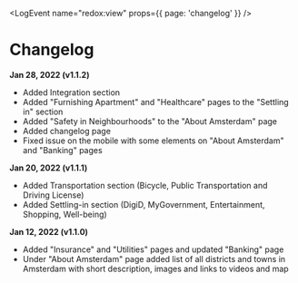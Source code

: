 
<LogEvent name="redox:view" props={{ page: 'changelog' }} />

# Changelog

**Jan 28, 2022 (v1.1.2)**
- Added Integration section
- Added "Furnishing Apartment" and "Healthcare" pages to the "Settling in" section
- Added "Safety in Neighbourhoods" to the "About Amsterdam" page
- Added changelog page
- Fixed issue on the mobile with some elements on "About Amsterdam" and "Banking" pages

**Jan 20, 2022 (v1.1.1)**
- Added Transportation section (Bicycle, Public Transportation and Driving License)
- Added Settling-in section (DigiD, MyGovernment, Entertainment, Shopping, Well-being)

**Jan 12, 2022 (v1.1.0)**
- Added "Insurance" and "Utilities" pages and updated "Banking" page
- Under "About Amsterdam" page added list of all districts and towns in Amsterdam with short description, images and links to videos and map
